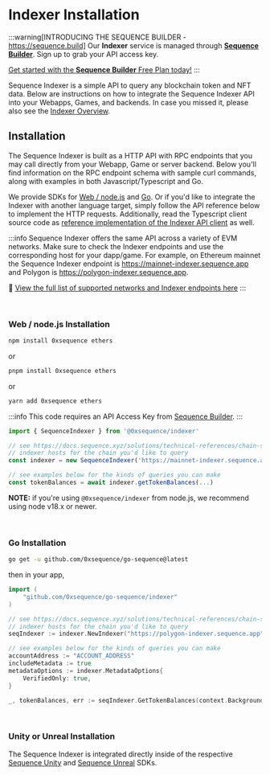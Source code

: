 # Indexer Installation

:::warning[INTRODUCING THE SEQUENCE BUILDER - https://sequence.build]
Our **Indexer** service is managed through **[Sequence Builder](https://sequence.build)**. Sign up to grab your API access key.

[Get started with the **Sequence Builder** Free Plan today!](https://sequence.build)
:::

Sequence Indexer is a simple API to query any blockchain token and NFT data. Below are instructions
on how to integrate the Sequence Indexer API into your Webapps, Games, and backends. In case you missed
it, please also see the [Indexer Overview](/api/indexer/overview).

## Installation

The Sequence Indexer is built as a HTTP API with RPC endpoints that you may call directly
from your Webapp, Game or server backend. Below you'll find information on the RPC endpoint
schema with sample curl commands, along with examples in both Javascript/Typescript and Go.

We provide SDKs for [Web / node.js](https://github.com/0xsequence/sequence.js) and [Go](https://github.com/0xsequence/go-sequence).
Or if you'd like to integrate the Indexer with another language target, simply follow the API reference below
to implement the HTTP requests. Additionally, read the Typescript client source code as [reference
implementation of the Indexer API client](https://github.com/0xsequence/sequence.js/blob/master/packages/indexer/src/indexer.gen.ts) as well.

:::info
Sequence Indexer offers the same API across a variety of EVM networks. Make sure to check the Indexer endpoints
and use the corresponding host for your dapp/game. For example, on Ethereum mainnet the Sequence Indexer endpoint is
https://mainnet-indexer.sequence.app and Polygon is https://polygon-indexer.sequence.app.

🌄 [View the full list of supported networks and Indexer endpoints here](/solutions/technical-references/chain-support)
:::

<br />

### Web / node.js Installation

```sh
npm install 0xsequence ethers
```

or

```sh
pnpm install 0xsequence ethers
```

or

```sh
yarn add 0xsequence ethers
```

:::info
This code requires an API Access Key from [Sequence Builder](https://sequence.build).
:::

```ts
import { SequenceIndexer } from '@0xsequence/indexer'

// see https://docs.sequence.xyz/solutions/technical-references/chain-support for list of
// indexer hosts for the chain you'd like to query
const indexer = new SequenceIndexer('https://mainnet-indexer.sequence.app', 'AQAAAAAAAF_JvPALhBthL7VGn6jV0YDqaFY')

// see examples below for the kinds of queries you can make
const tokenBalances = await indexer.getTokenBalances(...)
```

**NOTE:** if you're using `@0xsequence/indexer` from node.js, we recommend using node v18.x or newer.

<br />

### Go Installation

```bash [Terminal]
go get -u github.com/0xsequence/go-sequence@latest
```

then in your app,

```go [Go]
import (
	"github.com/0xsequence/go-sequence/indexer"
)

// see https://docs.sequence.xyz/solutions/technical-references/chain-support for list of
// indexer hosts for the chain you'd like to query
seqIndexer := indexer.NewIndexer("https://polygon-indexer.sequence.app", "AQAAAAAAAF_JvPALhBthL7VGn6jV0YDqaFY")

// see examples below for the kinds of queries you can make
accountAddress := "ACCOUNT_ADDRESS"
includeMetadata := true
metadataOptions := indexer.MetadataOptions{
	VerifiedOnly: true,
}

_, tokenBalances, err := seqIndexer.GetTokenBalances(context.Background(), &accountAddress, nil, nil, &includeMetadata, &metadataOptions, nil, nil)
```

<br />

### Unity or Unreal Installation

The Sequence Indexer is integrated directly inside of the respective [Sequence Unity](/) and [Sequence Unreal](/) SDKs.

<br />
